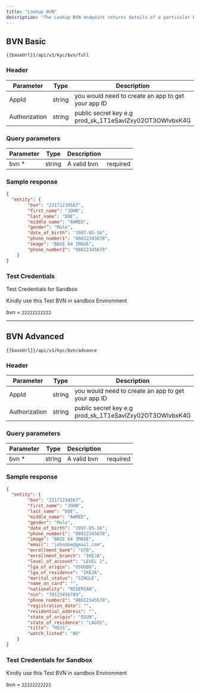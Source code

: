 ```yaml
---
title: "Lookup BVN"
description: "The Lookup BVN endpoint returns details of a particular BVN"
---
```



## BVN Basic

```text [GET]
{{baseUrl}}/api/v1/kyc/bvn/full
```

### Header
| Parameter | Type | Description |
| --- | --- | --- |
| AppId | string | you would need to create an app to get your app ID |
| Authorization | string | public secret key e.g prod_sk_1T1eSavlZxy02OT3OWlvbxK4G |

### Query parameters

| Parameter | Type | Description |  |
| --- | --- | --- | --- |
| bvn \* | string | A valid bvn | required |

### Sample response

```json Response
{
  "entity": {
        "bvn": "22171234567",
        "first_name": "JOHN",
        "last_name": "DOE",
        "middle_name": "AHMED",
        "gender": "Male",
        "date_of_birth": "1997-05-16",
        "phone_number1": "08012345678",
        "image": "BASE 64 IMAGE",
        "phone_number2": "08012345678"
    }
}
```

### Test Credentials

Test Credentials for Sandbox

[](https://api-docs.dojah.io/docs/lookup-bvn#test-credentials-for-sandbox)

Kindly use this Test BVN in sandbox Environment

bvn = `22222222222`

___

## BVN Advanced

```text [GET]
{{baseUrl}}/api/v1/kyc/bvn/advance
```

### Header

| Parameter | Type | Description |
| --- | --- | --- |
| AppId | string | you would need to create an app to get your app ID |
| Authorization | string | public secret key e.g prod_sk_1T1eSavlZxy02OT3OWlvbxK4G |

### Query parameters

| Parameter | Type | Description |  |
| --- | --- | --- | --- |
| bvn \* | string | A valid bvn | required |

### Sample response

```json Response
{
  "entity": {
        "bvn": "22171234567",
        "first_name": "JOHN",
        "last_name": "DOE",
        "middle_name": "AHMED",
        "gender": "Male",
        "date_of_birth": "1997-05-16",
        "phone_number1": "08012345678",
        "image": "BASE 64 IMAGE",
      	"email": "johndoe@gmail.com",
        "enrollment_bank": "GTB",
        "enrollment_branch": "IKEJA",
        "level_of_account": "LEVEL 2",
        "lga_of_origin": "OSOGBO",
        "lga_of_residence": "IKEJA",
        "marital_status": "SINGLE",
        "name_on_card": "",
        "nationality": "NIGERIAN",
        "nin": "70123456789",
        "phone_number2": "08012345678",
        "registration_date": "",
        "residential_address": "",
        "state_of_origin": "OSUN",
        "state_of_residence": "LAGOS",
        "title": "MISS",
        "watch_listed": "NO"
    }
}
```

### Test Credentials for Sandbox

[](https://api-docs.dojah.io/docs/lookup-bvn#test-credentials-for-sandbox-1)

Kindly use this Test BVN in sandbox Environment

bvn = `22222222222`
